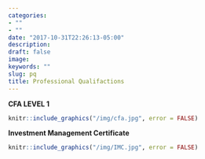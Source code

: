 ```yaml
---
categories:
- ""
- ""
date: "2017-10-31T22:26:13-05:00"
description:
draft: false
image:
keywords: ""
slug: pq
title: Professional Qualifactions
---
```


**CFA LEVEL 1**
```r
knitr::include_graphics("/img/cfa.jpg", error = FALSE)
```

**Investment Management Certificate**

```r
knitr::include_graphics("/img/IMC.jpg", error = FALSE)
```